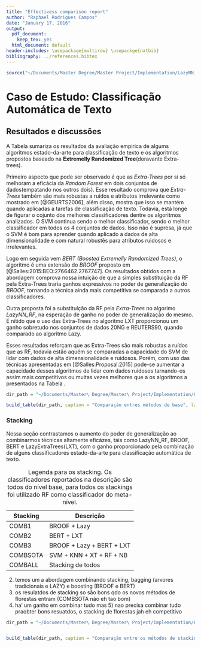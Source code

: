 ```yaml
---
title: "Effectivess comparison report"
author: "Raphael Rodrigues Campos"
date: "January 17, 2016"
output:
  pdf_document:
    keep_tex: yes
  html_document: default
header-includes: \usepackage{multirow} \usepackge{natbib}
bibliography: ../references.bibtex
---
```

```r
source("~/Documents/Master Degree/Master Project/Implementation/LazyNN_RF/experiments/reports/utils.R")
```

# Caso de Estudo: Classificação Automática de Texto


## Resultados e discussões

A Tabela \ref{tab:base} sumariza os resultados da avaliação empirica de algums algoritmos estado-da-arte para classificação de texto e os algoritmos propostos baseado na **Extremelly Randomized Tree**(doravante Extra-trees).

Primeiro aspecto que pode ser observado é que as *Extra-Trees* por si só melhoram a eficácia da *Random Forest* em dois conjuntos de dados(empatando nos outros dois). Esse resultado comprova que *Extra-Trees* também são mais robustas a ruídos e atributos irrelevante como mostrado em [@GEURTS2006], além disso, mostra que isso se mantém quando aplicadas a tarefas de classificação de texto. Todavia, está longe de figurar o cojunto dos melhores classificadores dentre os algoritmos analizados. O SVM continua sendo o melhor classificador, sendo o melhor classificador em todos os 4 conjuntos de dados. Isso não é supresa, já que o SVM é bom para aprender quando aplicado a dados de alta dimensionalidade e com natural robustês para atributos ruidosos e irrelevantes.

Logo em seguida vem *BERT (Boosted Extremelly Randomized Trees)*, o algoritmo é uma extensão do *BROOF* proposto em [@Salles:2015:BEO:2766462.2767747]. Os resultados obtidos com a abordagem comprova nossa intuição de que a simples substituição da RF pela Extra-Trees traria ganhos expressivos no poder de generalização do *BROOF*, tornando a técnica ainda mais competitiva se comparada a outros classificadores.

Outra proposta foi a substituíção da RF pela *Extra-Trees* no algorimo *LazyNN_RF*, na esperação de ganho no poder de generalização do mesmo. É nítido que o uso das Extra-Trees no algoritmo LXT proporcionou um ganho sobretudo nos conjuntos de dados 20NG e REUTERS90, quando comparado ao algoritmo Lazy.

Esses resultados reforçam que as Extra-Trees são mais robustas a ruídos que as RF, todavia estão aquém se comparadas a capacidade do SVM de lidar com dados de alta dimensionalidade e ruidosos. Porém, com uso das técnicas apresentadas em [@Salles:Proposal:2015] pode-se aumentar a capacidade desses algoritmos de lidar com dados ruidosos tarnando-os assim mais competitivos ou muitas vezes melhores que a os algoritmos a presentados na Tabela \ref{tab:base}.

```r
dir_path = "~/Documents/Master\ Degree/Master\ Project/Implementation/LazyNN_RF/release/results/results_comparison/base/"

build_table(dir_path, caption = "Comparação entres métodos de base", label = "tab:base")
```

### Stacking

Nessa seção contrastamos o aumento do poder de generalização ao combinarmos técnicas altamente eficázes, tais como LazyNN_RF, BROOF, BERT e LazyExtraTrees(LXT), com o ganho proporcionado pela combinação de alguns classificadores estado-da-arte para classificação automática de texto.


Stacking      |   Descrição
------------- | -------------------------
COMB1         | BROOF + Lazy
COMB2         | BERT + LXT
COMB3         | BROOF + Lazy + BERT + LXT
COMBSOTA      | SVM + KNN + XT + RF + NB
COMBALL       | Stacking de todos

Table: Legenda para os stacking. Os classificadores reportados na descrição são todos do nível base, para todos os stackings foi utilizado RF como classificador do meta-nível.


2) temos um a abordagem combinando stacking, bagging (arvores tradicionais e LAZY) e boosting (BROOF e BERT)
3) os resulatdos de stacking so são bons qdo os novos métodos de florestas entram (COMBSOTA não eh tao bom)
4) ha' um ganho em combinar tudo
mas 5) nao precisa combinar tudo  praobter bons resuatdos, o stacking de florestas jah eh competitivo




```r

dir_path = "~/Documents/Master\ Degree/Master\ Project/Implementation/LazyNN_RF/release/results/results_comparison/stacking/"


build_table(dir_path, caption = "Comparação entre os métodos de stacking", label = "tab:stacking")

```